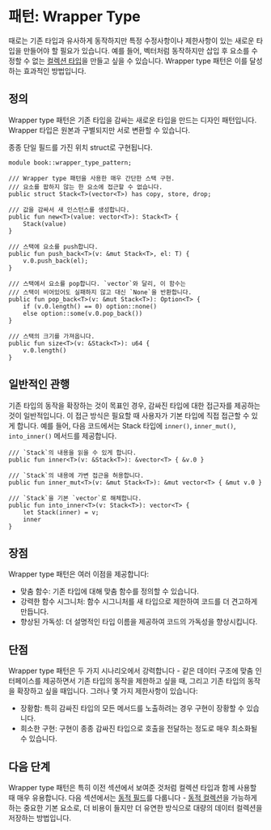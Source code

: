# 패턴: Wrapper Type

때로는 기존 타입과 유사하게 동작하지만 특정 수정사항이나 제한사항이 있는 새로운 타입을
만들어야 할 필요가 있습니다. 예를 들어, 벡터처럼 동작하지만 삽입 후 요소를 수정할 수 없는
[컬렉션 타입](./collections)을 만들고 싶을 수 있습니다. Wrapper type 패턴은 이를 달성하는
효과적인 방법입니다.

## 정의

Wrapper type 패턴은 기존 타입을 감싸는 새로운 타입을 만드는 디자인 패턴입니다.
Wrapper 타입은 원본과 구별되지만 서로 변환할 수 있습니다.

종종 단일 필드를 가진 위치 struct로 구현됩니다.

```move
module book::wrapper_type_pattern;

/// Wrapper type 패턴을 사용한 매우 간단한 스택 구현.
/// 요소를 팝하지 않는 한 요소에 접근할 수 없습니다.
public struct Stack<T>(vector<T>) has copy, store, drop;

/// 값을 감싸서 새 인스턴스를 생성합니다.
public fun new<T>(value: vector<T>): Stack<T> {
    Stack(value)
}

/// 스택에 요소를 push합니다.
public fun push_back<T>(v: &mut Stack<T>, el: T) {
    v.0.push_back(el);
}

/// 스택에서 요소를 pop합니다. `vector`와 달리, 이 함수는
/// 스택이 비어있어도 실패하지 않고 대신 `None`을 반환합니다.
public fun pop_back<T>(v: &mut Stack<T>): Option<T> {
    if (v.0.length() == 0) option::none()
    else option::some(v.0.pop_back())
}

/// 스택의 크기를 가져옵니다.
public fun size<T>(v: &Stack<T>): u64 {
    v.0.length()
}
```

## 일반적인 관행

기존 타입의 동작을 확장하는 것이 목표인 경우, 감싸진 타입에 대한 접근자를 제공하는 것이
일반적입니다. 이 접근 방식은 필요할 때 사용자가 기본 타입에 직접 접근할 수 있게 합니다.
예를 들어, 다음 코드에서는 Stack 타입에 `inner()`, `inner_mut()`, `into_inner()`
메서드를 제공합니다.

```move
/// `Stack`의 내용을 읽을 수 있게 합니다.
public fun inner<T>(v: &Stack<T>): &vector<T> { &v.0 }

/// `Stack`의 내용에 가변 접근을 허용합니다.
public fun inner_mut<T>(v: &mut Stack<T>): &mut vector<T> { &mut v.0 }

/// `Stack`을 기본 `vector`로 해체합니다.
public fun into_inner<T>(v: Stack<T>): vector<T> {
    let Stack(inner) = v;
    inner
}
```

## 장점

Wrapper type 패턴은 여러 이점을 제공합니다:

- 맞춤 함수: 기존 타입에 대해 맞춤 함수를 정의할 수 있습니다.
- 강력한 함수 시그니처: 함수 시그니처를 새 타입으로 제한하여 코드를 더 견고하게 만듭니다.
- 향상된 가독성: 더 설명적인 타입 이름을 제공하여 코드의 가독성을 향상시킵니다.

## 단점

Wrapper type 패턴은 두 가지 시나리오에서 강력합니다 - 같은 데이터 구조에 맞춤 인터페이스를
제공하면서 기존 타입의 동작을 제한하고 싶을 때, 그리고 기존 타입의 동작을 확장하고 싶을 때입니다.
그러나 몇 가지 제한사항이 있습니다:

- 장황함: 특히 감싸진 타입의 모든 메서드를 노출하려는 경우 구현이 장황할 수 있습니다.
- 희소한 구현: 구현이 종종 감싸진 타입으로 호출을 전달하는 정도로 매우 최소화될 수 있습니다.

## 다음 단계

Wrapper type 패턴은 특히 이전 섹션에서 보여준 것처럼 컬렉션 타입과 함께 사용할 때
매우 유용합니다. 다음 섹션에서는 [동적 필드](./dynamic-fields)를 다룹니다 -
[동적 컬렉션](./dynamic-collections)을 가능하게 하는 중요한 기본 요소로, 더 비용이 들지만
더 유연한 방식으로 대량의 데이터 컬렉션을 저장하는 방법입니다.
